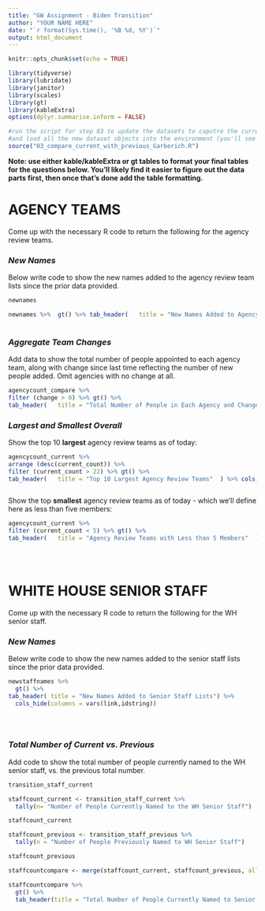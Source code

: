 ```yaml
---
title: "GW Assignment - Biden Transition"
author: "YOUR NAME HERE"
date: "`r format(Sys.time(), '%B %d, %Y')`"
output: html_document
---
```


```r
knitr::opts_chunk$set(echo = TRUE)

library(tidyverse)
library(lubridate)
library(janitor)
library(scales)
library(gt)
library(kableExtra)
options(dplyr.summarise.inform = FALSE)

#run the script for step 03 to update the datasets to caputre the current live verions
#and load all the new dataset objects into the environment (you'll see them populate on the upper right window)
source("03_compare_current_with_previous_Garberich.R")


```

**Note: use either kable/kableExtra or gt tables to format your final tables for the questions below. You'll likely find it easier to figure out the data parts first, then once that's done add the table formatting.**

# AGENCY TEAMS

Come up with the necessary R code to return the following for the agency review teams.

### *New Names*

Below write code to show the new names added to the agency review team lists since the prior data provided.  
  

```r
newnames

newnames %>%  gt() %>% tab_header(   title = "New Names Added to Agency Review Team"  ) %>% cols_label (team_lead = "Team Lead", most_recent_employment = "Most Recent Employment", on_multiple_teams = "On Multiple Teams", source_of_funding = "Source of Funding" ) %>% cols_hide (columns = vars(team_lead,idstring, namestring))
 

```


### *Aggregate Team Changes*

Add data to show the total number of people appointed to each agency team, along with change since last time reflecting the number of new people added. Omit agencies with no change at all.  
  

```r
agencycount_compare %>%
filter (change > 0) %>% gt() %>%
tab_header(   title = "Total Number of People in Each Agency and Change in Administrations"  ) %>% cols_label (current_count = "Current Count", previous_count = "Previous Count", agency = "Agency", change = "Change" )

```


### *Largest and Smallest Overall*

Show the top 10 **largest** agency review teams as of today:

```r
agencycount_current %>%
arrange (desc(current_count)) %>%
filter (current_count > 22) %>% gt() %>%
tab_header(   title = "Top 10 Largest Agency Review Teams"  ) %>% cols_label (agency="Agency", current_count="Current Count")



```

Show the top **smallest** agency review teams as of today - which we'll define here as less than five members:

```r

agencycount_current %>%
filter (current_count < 5) %>% gt() %>%
tab_header(   title = "Agency Review Teams with Less than 5 Members"  ) %>% cols_label (agency="Agency", current_count="Current Count")


 

```



# WHITE HOUSE SENIOR STAFF

Come up with the necessary R code to return the following for the WH senior staff.

### *New Names*

Below write code to show the new names added to the senior staff lists since the prior data provided.  
  

```r
newstaffnames %>% 
  gt() %>%
tab_header( title = "New Names Added to Senior Staff Lists") %>% 
  cols_hide(columns = vars(link,idstring))


 

```


### *Total Number of Current vs. Previous*

Add code to show the total number of people currently named to the WH senior staff, vs. the previous total number.  
  

```r

transition_staff_current

staffcount_current <- transition_staff_current %>%  
  tally(n= "Number of People Currently Named to the WH Senior Staff")

staffcount_current

staffcount_previous <- transition_staff_previous %>%
  tally(n = "Number of People Previously Named to WH Senior Staff")

staffcount_previous

staffcountcompare <- merge(staffcount_current, staffcount_previous, all=TRUE) staffcountcompare

staffcountcompare %>%
  gt() %>%
  tab_header(title = "Total Number of People Currently Named to Senior Staff vs. Previous Count")
```
